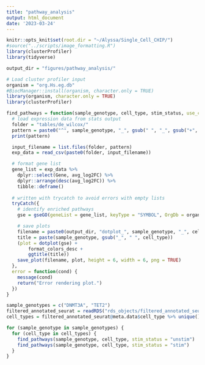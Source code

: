 ```yaml
---
title: "pathway_analysis"
output: html_document
date: '2023-03-24'
---
```


```r
knitr::opts_knit$set(root.dir = "~/Alyssa/Single_Cell_CHIP/")
#source("../scripts/image_formatting.R")
library(clusterProfiler)
library(tidyverse)
```

```r
output_dir = "figures/pathway_analysis/"

# Load cluster profiler input
organism = "org.Hs.eg.db"
#BiocManager::install(organism, character.only = TRUE)
library(organism, character.only = TRUE)
library(clusterProfiler)

find_pathways = function(sample_genotype, cell_type, stim_status, use_cutoff = TRUE) {
  # load expression data from stats output
  folder = "tables/de_wilcox/"
  pattern = paste0("^", sample_genotype, "_", gsub(" ", "_", gsub("+", "\\+", cell_type, fixed = TRUE)), "_", stim_status, ".*")
  print(pattern)

  input_filename = list.files(folder, pattern)
  exp_data = read_csv(paste0(folder, input_filename))

  # format gene list
  gene_list = exp_data %>%
    dplyr::select(Gene, avg_log2FC) %>%
    dplyr::arrange(desc(avg_log2FC)) %>%
    tibble::deframe()
  
  # written with trycatch to avoid errors with empty lists
  tryCatch({
    # identify enriched pathways
    gse = gseGO(geneList = gene_list, keyType = "SYMBOL", OrgDb = organism, ont = "ALL", minGSSize = 2, maxGSSize = 800, pvalueCutoff = ifelse(use_cutoff, 0.05, 1))

    # save plots
    filename = paste0(output_dir, "dotplot_", sample_genotype, "_", cell_type, ifelse(use_cutoff, "", "_no_cutoff"), "_", stim_status)
    title = paste(sample_genotype, gsub("_", " ", cell_type))
    (plot = dotplot(gse) + 
        format_colors_desc + 
        ggtitle(title))
    save_plot(filename, plot, height = 6, width = 6, png = TRUE)
  },
  error = function(cond) {
    message(cond)
    return("Error rendering plot.")
  })
}

sample_genotypes = c("DNMT3A", "TET2")
filtered_annotated_seurat = readRDS("rds_objects/filtered_annotated_seurat.rds")
cell_types = filtered_annotated_seurat@meta.data$cell_type %>% unique()

for (sample_genotype in sample_genotypes) {
  for (cell_type in cell_types) {
    find_pathways(sample_genotype, cell_type, stim_status = "unstim")
    find_pathways(sample_genotype, cell_type, stim_status = "stim")
  }
}
```

